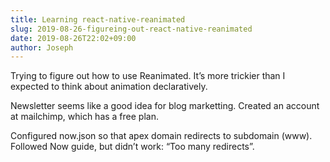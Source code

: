 ```yaml
---
title: Learning react-native-reanimated
slug: 2019-08-26-figureing-out-react-native-reanimated
date: 2019-08-26T22:02+09:00
author: Joseph
---
```


Trying to figure out how to use Reanimated. It’s more trickier than I expected to think about animation declaratively.

Newsletter seems like a good idea for blog marketting. Created an account at mailchimp, which has a free plan.

Configured now.json so that apex domain redirects to subdomain (www). Followed Now guide, but didn’t work: “Too many redirects”.
